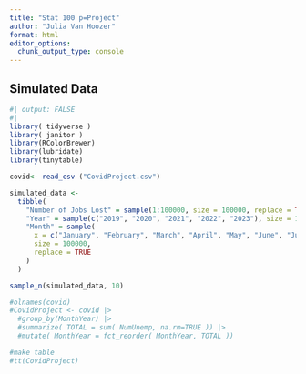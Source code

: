 ```yaml
---
title: "Stat 100 p=Project"
author: "Julia Van Hoozer"
format: html
editor_options: 
  chunk_output_type: console
---
```


## Simulated Data

```r
#| output: FALSE
#|
library( tidyverse )
library( janitor )
library(RColorBrewer)
library(lubridate)
library(tinytable)

covid<- read_csv ("CovidProject.csv") 
```

```r
simulated_data <-
  tibble(
    "Number of Jobs Lost" = sample(1:100000, size = 100000, replace = TRUE),
    "Year" = sample(c("2019", "2020", "2021", "2022", "2023"), size = 100000, replace = TRUE), 
    "Month" = sample(
      x = c("January", "February", "March", "April", "May", "June", "July", "August", "September", "October", "November", "December"),
      size = 100000,
      replace = TRUE
    )
  )

sample_n(simulated_data, 10)
```

```r
#olnames(covid)
#CovidProject <- covid |>
  #group_by(MonthYear) |>
  #summarize( TOTAL = sum( NumUnemp, na.rm=TRUE )) |>
  #mutate( MonthYear = fct_reorder( MonthYear, TOTAL ))

#make table
#tt(CovidProject)
```
